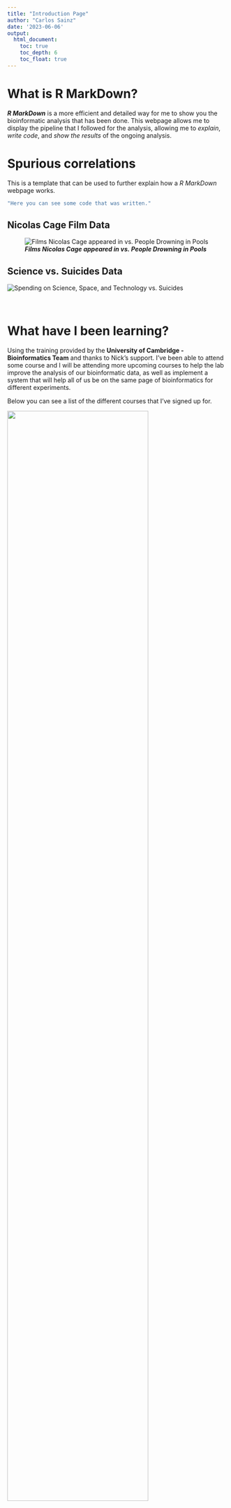 ```yaml
---
title: "Introduction Page"
author: "Carlos Sainz"
date: '2023-06-06'
output:
  html_document:
    toc: true
    toc_depth: 6
    toc_float: true
---
```


# What is R MarkDown?

***R MarkDown*** is a more efficient and detailed way for me to show you the bioinformatic analysis that has been done. This webpage allows me to display the pipeline that I followed for the analysis, allowing me to *explain*, *write code*, and *show the results* of the ongoing analysis.

# Spurious correlations

This is a template that can be used to further explain how a *R MarkDown* webpage works.

```r
"Here you can see some code that was written."
```
## Nicolas Cage Film Data

![***Films Nicolas Cage appeared in vs. People Drowning in Pools***](Plots/N.Cage%20vs.%20Pool.png)

## Science vs. Suicides Data

![***Spending on Science, Space, and Technology vs. Suicides***](Plots/N.Cage%20vs.%20Pool.png)
<br>
<br>
<br>

# What have I been learning?

Using the training provided by the **University of Cambridge - Bioinformatics Team** and thanks to Nick's support. I've been able to attend some course and I will be attending more upcoming courses to help the lab improve the analysis of our bioinformatic data, as well as implement a system that will help all of us be on the same page of bioinformatics for different experiments.

Below you can see a list of the different courses that I've signed up for.



![](Images/UofC Bioinformatics.png){width=80%}

### Reproducible Research in R - **ATTENDED**
This course provided me with a better insight as to how to **display** data for the lab, how to efficiently **store** the data, and potentially **publish** datasets.

One of the main things that it showed me is how to properly use this ***R MarkDown*** tool to show you data that has been analysed. I can link plots, images, papers, etc.

![](Images/rmarkdown.png){width=25%}

Another tool that has been shared is ***Github***. This is a website that allows you to publish your data repositories and they can be public or private. My idea is to use this website for me to link all the scripts of code, plots, RMarkDown explanations, images, paper, etc. Into one same repository for us to have the same data available all the time. 

Hopefully by implementing this tool, we can improve the dialogue between the analysis and the biology for bioinformatics.

![](Images/GitHub.jpeg){width=50%}

### Core Statistics in R - **UPCOMING**
This is an upcoming course that I will take during July where I can go more in depth of the statistical analysis that is being done for RNA-seq data analysis.

### Analysis of Bulk and Single Cell RNA-Seq Data - **UPCOMING** & **ATTENDED**

These courses will help us improve the analysis of **Bulk RNA-Seq** & **Single Cell RNA-Seq**. One of the main ideas that I've gotten from this course is to properly understand your biological question and type of analysis you want to make before starting your experiment.

![**Bulk vs. Single Cell RNA-Seq Comparison**](Images/bulk vs single cell rna seq.png)






